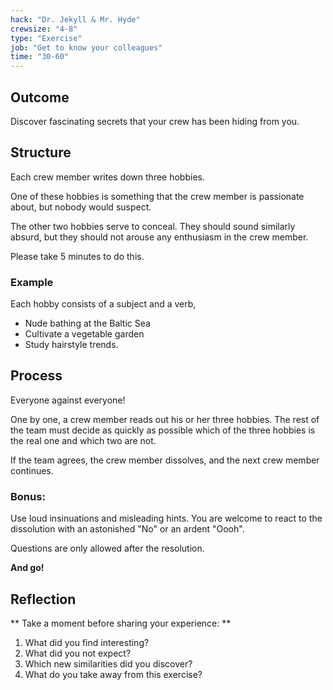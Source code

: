 ```yaml
---
hack: "Dr. Jekyll & Mr. Hyde"
crewsize: "4-8"
type: "Exercise"
job: "Get to know your colleagues"
time: "30-60"
---
```


## Outcome

Discover fascinating secrets that your crew has been hiding from you.

## Structure

Each crew member writes down three hobbies.

One of these hobbies is something that the crew member is passionate about, but nobody would suspect.

The other two hobbies serve to conceal. They should sound similarly absurd, but they should not arouse any enthusiasm in the crew member.

Please take 5 minutes to do this.

### Example

Each hobby consists of a subject and a verb,

- Nude bathing at the Baltic Sea
- Cultivate a vegetable garden
- Study hairstyle trends.

## Process

Everyone against everyone!

One by one, a crew member reads out his or her three hobbies. The rest of the team must decide as quickly as possible which of the three hobbies is the real one and which two are not.

If the team agrees, the crew member dissolves, and the next crew member continues.

### Bonus:

Use loud insinuations and misleading hints.
You are welcome to react to the dissolution with an astonished "No" or an ardent "Oooh".

Questions are only allowed after the resolution.

**And go!**

## Reflection

** Take a moment before sharing your experience: **

1. What did you find interesting?
2. What did you not expect?
3. Which new similarities did you discover?
4. What do you take away from this exercise?
